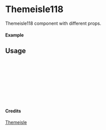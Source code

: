 
<Meta of={Themeisle118} title="Themeisle/Themeisle118" />

# Themeisle118

Themeisle118 component with different props.

#### Example

<Canvas of={Themeisle118.Primary} />

## Usage

```ts
import { Themeisle118 } from "yadl-ui";

const Example = () => {
  return (
      <Themeisle118 />
  );
};

export default Example;
```

#### Credits
[Themeisle](https://themeisle.com/illustrations)
